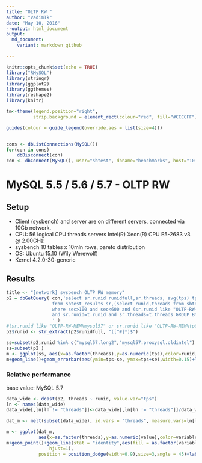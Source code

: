 ```yaml
---
title: "OLTP RW "
author: "VadimTk"
date: "May 10, 2016"
--output: html_document
output:
  md_document:
    variant: markdown_github

---
```


```r
knitr::opts_chunk$set(echo = TRUE)
library("RMySQL")
library(stringr)
library(ggplot2)
library(ggthemes)
library(reshape2)
library(knitr)

tm<-theme(legend.position="right",
          strip.background = element_rect(colour="red", fill="#CCCCFF"))

guides(colour = guide_legend(override.aes = list(size=4)))


cons <- dbListConnections(MySQL())
for(con in cons)
    dbDisconnect(con)
con <- dbConnect(MySQL(), user="sbtest", dbname="benchmarks", host="10.20.2.4")

```

# MySQL 5.5 / 5.6 / 5.7 - OLTP RW

## Setup

* Client (sysbench) and server are on different servers, connected via 10Gb network. 
* CPU: 56 logical CPU threads servers Intel(R) Xeon(R) CPU E5-2683 v3 @ 2.00GHz
* sysbench 10 tables x 10mln rows, pareto distribution
* OS: Ubuntu 15.10 (Wily Werewolf)
* Kernel 4.2.0-30-generic

## Results

```r
title <- "[network] sysbench OLTP RW memory"
p2 = dbGetQuery( con,'select sr.runid runidfull,sr.threads, avg(tps) tps, STDDEV_POP(tps) se,avg(rt) rt, STDDEV_POP(rt) sert
                 from sbtest_results sr,(select runid,threads from sbtest_results where (runid like "OLTP-RW-MEM#smblade01-net#%") group by runid,threads having count(*) > 10) t 
                 where sec>100 and sec<600 and (sr.runid like "OLTP-RW-MEM#smblade01-net#%")
                 and sr.runid=t.runid and sr.threads=t.threads GROUP BY sr.runid, sr.threads
                 ' )
#(sr.runid like "OLTP-RW-MEM%mysql57" or sr.runid like "OLTP-RW-MEM%tp64%" or sr.runid like "OLTP-RW-MEM%proxy200%"
p2$runid <- str_extract(p2$runidfull, "([^#]*)$")

ss=subset(p2,runid %in% c("mysql57.long2","mysql57.proxysql.oldintel") )
ss=subset(p2 )
m <- ggplot(ss, aes(x=as.factor(threads),y=as.numeric(tps),color=runid,group=runid))
m+geom_line()+geom_errorbar(aes(ymin=tps-se, ymax=tps+se),width=0.15)+labs(x="Threads",y="Throughput, tps",title=title)+scale_y_continuous(breaks=seq(0, 20000, 1000),labels = scales::comma)+theme(axis.text.x  = element_text(angle=45, vjust=0.5))+tm+scale_color_tableau(name="Version")

```


### Relative performance 

base value: MySQL 5.7

```r

data_wide <- dcast(p2, threads ~ runid, value.var="tps")
ln <- names(data_wide)
data_wide[,ln[ln != "threads"]]<-data_wide[,ln[ln != "threads"]]/data_wide[,"mysql57"]

dat_m <- melt(subset(data_wide), id.vars = "threads", measure.vars=ln[ln != "threads"])

m <- ggplot(dat_m, 
            aes(x=as.factor(threads),y=as.numeric(value),color=variable,group=variable))
m+geom_point()+geom_line(stat = "identity",aes(fill = as.factor(variable)))+geom_text(aes(label=format(value, digits=2, nsmall=2), 
                hjust=1), 
            position = position_dodge(width=0.9),size=3,angle = 45)+labs(x="Threads",y="relative performance",title="sysbench OLTP RW memory")+scale_color_tableau(name="Version")+scale_y_continuous(breaks=seq(0, 1.5, 0.1),labels = scales::comma,limits=c(0,1.2))+theme(axis.text.x  = element_text(angle=45, vjust=0.5))+tm+theme(legend.position="bottom")


```


